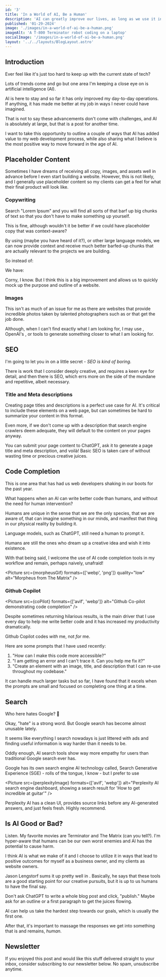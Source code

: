 ```yaml
---
id: '3'
title: 'In a World of AI, Be a Human'
description: 'AI can greatly improve our lives, as long as we use it in positive ways, and focus on our shared humanity.'
published: '01-29-2024'
image: './images/in-a-world-of-ai-be-a-human.png'
imageAlt: 'A T-800 Terminator robot coding on a laptop'
socialImage: '/images/in-a-world-of-ai-be-a-human.png'
layout: '../../layouts/BlogLayout.astro'
---
```



<PostHeader image={headerImage} frontmatter={frontmatter} />

## Introduction

Ever feel like it's just too hard to keep up with the current state of tech?

Lots of trends come and go but one area I'm keeping a close eye on is artificial intelligence (AI).

AI is here to stay and so far it has only improved my day-to-day operations. If anything, it has made me better at my job in ways I never could have imagined.

That is not to say these advancements don't come with challenges, and AI is absolutely <Link href="https://www.cnn.com/2024/01/15/tech/imf-global-employment-risk-ai-intl-hnk/index.html" text="affecting the workforce" newWindow={true} /> at large, but that is a post for another time.

I want to take this opportunity to outline a couple of ways that AI has added value to my web development process, while also sharing what I believe is the most positive way to move forward in the age of AI.

## Placeholder Content

Sometimes I have dreams of receiving all copy, images, and assets well in advance before I even start building a website. However, this is not likely, and I generally use placeholder content so my clients can get a feel for what their final product will look like.

### Copywriting

Search "Lorem Ipsum" and you will find all sorts of <Link href="https://loremipsum.io/" text="placeholder text generators" newWindow={true} /> that barf up big chunks of text so that you don't have to make something up yourself.

This is fine, although wouldn't it be better if we could have placeholder copy that was context-aware?

By using <Link href="https://openai.com/blog/chatgpt" text="ChatGPT" newWindow={true} /> (maybe you have heard of it?), or other large language models, we can now provide context and receive much better barfed-up chunks that are actually relevant to the projects we are building.

So instead of:

<Picture src={placeholderTextOneImage} alt="Lorem ipsum placeholder text on a website header" />

We have:

<Picture src={placeholderTextTwoImage} alt="ChatGPT placeholder text on a website header" />

Corny, I know. But I think this is a big improvement and allows us to quickly mock up the purpose and outline of a website.

### Images

This isn't as much of an issue for me as there are websites that provide incredible photos taken by talented photographers such as <Link href="https://unsplash.com/" text="Unsplash" newWindow={true} /> or <Link href="https://www.shutterstock.com/" text="Shutterstock" newWindow={true} /> that get the job done.

Although, when I can't find exactly what I am looking for, I may use <Link href="https://www.midjourney.com/" text="Midjourney" newWindow={true} />, OpenAI's <Link href="https://openai.com/dall-e-2" text="DALL-E" newWindow={true} />, or <Link href="https://www.canva.com/ai-image-generator/" text="Canva's image generation" newWindow={true} /> tools to generate something closer to what I am looking for.

## SEO

I'm going to let you in on a little secret - _SEO is kind of boring_.

There is work that I consider deeply creative, and requires a keen eye for detail, and then there is SEO, which errs more on the side of the mundane and repetitive, albeit necessary.

### Title and Meta descriptions

Creating page titles and descriptions is a perfect use case for AI. It's critical to include these elements on a web page, but can sometimes be hard to summarize your content in this format.

Even more, if we don't come up with a description that search engine crawlers deem adequate, they will default to the content on your pages anyway.

You can submit your page content to ChatGPT, ask it to generate a page title and meta description, and voilà! Basic SEO is taken care of without wasting time or precious creative juices.

## Code Completion

This is one area that has had us web developers shaking in our boots for the past year.

What happens when an AI can write better code than humans, and without the need for human intervention?

Humans are unique in the sense that we are the only species, that we are aware of, that can imagine something in our minds, and manifest that thing in our physical reality by building it.

Language models, such as ChatGPT, still need a human to prompt it.

Humans are still the ones who dream up a creative idea and wish it into existence.

With that being said, I welcome the use of AI code completion tools in my workflow and remain, perhaps naively, unafraid!

<Picture src={morpheusGif} formats={['webp', 'png']} quality="low" alt="Morpheus from The Matrix" />

### Github Copilot

<Picture
  src={coPilot}
  formats={['avif', 'webp']}
  alt="Github Co-pilot demonstrating code completion"
/>

Despite sometimes returning hilarious results, <Link href="https://github.com/features/copilot" text="Github Copilot" newWindow={true} /> is the main
driver that I use every day to help me write better code and it has increased my productivity dramatically.

Github Copilot codes _with_ me, not _for_ me.

Here are some prompts that I have used recently:

1. "How can I make this code more accessible?"
2. "I am getting an error and I can't trace it. Can you help me fix it?"
3. "Create an element with an image, title, and description that I can re-use throughout my codebase."

It can handle much larger tasks but so far, I have found that it excels when the prompts are small and focused on completing one thing at a time.

## Search

Who here hates Google? 👋

Okay, "hate" is a strong word. But Google search has become almost unusable lately.

It seems like everything I search nowadays is just littered with ads and finding useful information is way harder than it needs to be.

Oddly enough, AI search tools show way more empathy for users than traditional Google search ever has.

Google has its own search engine AI technology called, Search Generative Experience (SGE) - rolls of the tongue, I know - but I prefer to use <Link href="https://www.perplexity.ai/" text="Perplexity AI" newWindow={true} />

<Picture
  src={perplexityImage}
  formats={['avif', 'webp']}
  alt="Perplexity AI search engine dashboard, showing a search result for 'How to get incredible at guitar'"
/>

Perplexity AI has a clean UI, provides source links before any AI-generated answers, and just feels fresh. Highly recommend.

## Is AI Good or Bad?

Listen. My favorite movies are Terminator and The Matrix (can you tell?). I'm hyper-aware that humans can be our own worst enemies and AI has the potential to cause harm.

I think AI is what we make of it and I choose to utilize it in ways that lead to positive outcomes for myself as a business owner, and my clients as website owners.

Jason Lengstorf sums it up pretty well in <Link href="https://www.youtube.com/watch?v=Zts_IhrgT4E&t=12s" text="this video" newWindow={true} />. Basically, he says that these tools are a good starting point for our creative pursuits, but it is up to us humans to have the final say.

Don't ask ChatGPT to write a whole blog post and click, "publish." Maybe ask for an outline or a first paragraph to get the juices flowing.

AI can help us take the hardest step towards our goals, which is usually the first one.

After that, it's important to massage the responses we get into something that is and remains, _human._

## Newsletter

If you enjoyed this post and would like this stuff delivered straight to your inbox, consider subscribing to our newsletter below. No spam, unsubscribe anytime.
